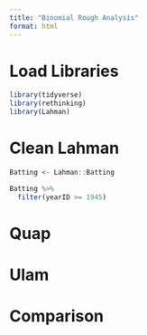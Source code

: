 ```yaml
---
title: "Binomial Rough Analysis"
format: html
---
```


# Load Libraries

```r
library(tidyverse)
library(rethinking)
library(Lahman)
```

# Clean Lahman

```r
Batting <- Lahman::Batting

Batting %>% 
  filter(yearID >= 1945)
```

# Quap

# Ulam

# Comparison

